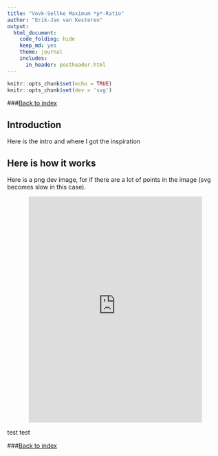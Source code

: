 ```yaml
---
title: "Vovk-Sellke Maximum *p*-Ratio"
author: "Erik-Jan van Kesteren"
output:
  html_document:
    code_folding: hide
    keep_md: yes
    theme: journal
    includes:
      in_header: postheader.html
---
```


```r
knitr::opts_chunk$set(echo = TRUE)
knitr::opts_chunk$set(dev = 'svg')
```

###[Back to index](../index.html)

## Introduction
Here is the intro and where I got the inspiration

## Here is how it works
Here is a png dev image, for if there are a lot of points in the image (svg becomes slow in this case).

<iframe src="https://erikjan.shinyapps.io/VS-MPR/" style="border: none; width: 80%; height: 525px;margin-left: auto;margin-right: auto;display: block;overflow: hidden;" scrolling="no"></iframe>

test test

###[Back to index](../index.html)
